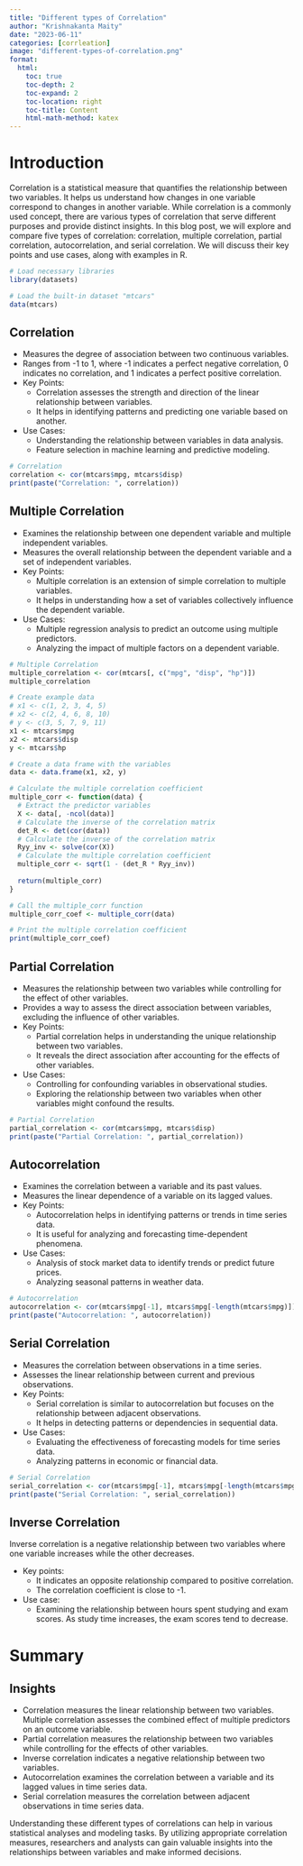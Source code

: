 ```yaml
---
title: "Different types of Correlation"
author: "Krishnakanta Maity"
date: "2023-06-11"
categories: [corrleation]
image: "different-types-of-correlation.png"
format:
  html:
    toc: true
    toc-depth: 2
    toc-expand: 2
    toc-location: right
    toc-title: Content
    html-math-method: katex
---
```


# Introduction

Correlation is a statistical measure that quantifies the relationship between two variables. It helps us understand how changes in one variable correspond to changes in another variable. While correlation is a commonly used concept, there are various types of correlation that serve different purposes and provide distinct insights. In this blog post, we will explore and compare five types of correlation: correlation, multiple correlation, partial correlation, autocorrelation, and serial correlation. We will discuss their key points and use cases, along with examples in R.

```r
# Load necessary libraries
library(datasets)

# Load the built-in dataset "mtcars"
data(mtcars)
```

## Correlation

-   Measures the degree of association between two continuous variables.
-   Ranges from -1 to 1, where -1 indicates a perfect negative correlation, 0 indicates no correlation, and 1 indicates a perfect positive correlation.
-   Key Points:
    -   Correlation assesses the strength and direction of the linear relationship between variables.
    -   It helps in identifying patterns and predicting one variable based on another.
-   Use Cases:
    -   Understanding the relationship between variables in data analysis.
    -   Feature selection in machine learning and predictive modeling.

```r
# Correlation
correlation <- cor(mtcars$mpg, mtcars$disp)
print(paste("Correlation: ", correlation))
```

## Multiple Correlation

-   Examines the relationship between one dependent variable and multiple independent variables.
-   Measures the overall relationship between the dependent variable and a set of independent variables.
-   Key Points:
    -   Multiple correlation is an extension of simple correlation to multiple variables.
    -   It helps in understanding how a set of variables collectively influence the dependent variable.
-   Use Cases:
    -   Multiple regression analysis to predict an outcome using multiple predictors.
    -   Analyzing the impact of multiple factors on a dependent variable.

```r
# Multiple Correlation
multiple_correlation <- cor(mtcars[, c("mpg", "disp", "hp")])
multiple_correlation
```

```r
# Create example data
# x1 <- c(1, 2, 3, 4, 5)
# x2 <- c(2, 4, 6, 8, 10)
# y <- c(3, 5, 7, 9, 11)
x1 <- mtcars$mpg
x2 <- mtcars$disp
y <- mtcars$hp

# Create a data frame with the variables
data <- data.frame(x1, x2, y)

# Calculate the multiple correlation coefficient
multiple_corr <- function(data) {
  # Extract the predictor variables
  X <- data[, -ncol(data)]
  # Calculate the inverse of the correlation matrix
  det_R <- det(cor(data))
  # Calculate the inverse of the correlation matrix
  Ryy_inv <- solve(cor(X))
  # Calculate the multiple correlation coefficient
  multiple_corr <- sqrt(1 - (det_R * Ryy_inv))
  
  return(multiple_corr)
}

# Call the multiple_corr function
multiple_corr_coef <- multiple_corr(data)

# Print the multiple correlation coefficient
print(multiple_corr_coef)

```

## Partial Correlation

-   Measures the relationship between two variables while controlling for the effect of other variables.
-   Provides a way to assess the direct association between variables, excluding the influence of other variables.
-   Key Points:
    -   Partial correlation helps in understanding the unique relationship between two variables.
    -   It reveals the direct association after accounting for the effects of other variables.
-   Use Cases:
    -   Controlling for confounding variables in observational studies.
    -   Exploring the relationship between two variables when other variables might confound the results.

```r
# Partial Correlation
partial_correlation <- cor(mtcars$mpg, mtcars$disp)
print(paste("Partial Correlation: ", partial_correlation))
```

## Autocorrelation

-   Examines the correlation between a variable and its past values.
-   Measures the linear dependence of a variable on its lagged values.
-   Key Points:
    -   Autocorrelation helps in identifying patterns or trends in time series data.
    -   It is useful for analyzing and forecasting time-dependent phenomena.
-   Use Cases:
    -   Analysis of stock market data to identify trends or predict future prices.
    -   Analyzing seasonal patterns in weather data.

```r
# Autocorrelation
autocorrelation <- cor(mtcars$mpg[-1], mtcars$mpg[-length(mtcars$mpg)])
print(paste("Autocorrelation: ", autocorrelation))
```

## Serial Correlation

-   Measures the correlation between observations in a time series.
-   Assesses the linear relationship between current and previous observations.
-   Key Points:
    -   Serial correlation is similar to autocorrelation but focuses on the relationship between adjacent observations.
    -   It helps in detecting patterns or dependencies in sequential data.
-   Use Cases:
    -   Evaluating the effectiveness of forecasting models for time series data.
    -   Analyzing patterns in economic or financial data.

```r
# Serial Correlation
serial_correlation <- cor(mtcars$mpg[-1], mtcars$mpg[-length(mtcars$mpg)], method = "pearson")
print(paste("Serial Correlation: ", serial_correlation))
```

## Inverse Correlation

Inverse correlation is a negative relationship between two variables where one variable increases while the other decreases.

-   Key points:
    -   It indicates an opposite relationship compared to positive correlation.
    -   The correlation coefficient is close to -1.
-   Use case:
    -   Examining the relationship between hours spent studying and exam scores. As study time increases, the exam scores tend to decrease.

# Summary
::: {.callout-tip}
## Insights
-   Correlation measures the linear relationship between two variables. Multiple correlation assesses the combined effect of multiple predictors on an outcome variable.
-   Partial correlation measures the relationship between two variables while controlling for the effects of other variables.
-   Inverse correlation indicates a negative relationship between two variables.
-   Autocorrelation examines the correlation between a variable and its lagged values in time series data.
-   Serial correlation measures the correlation between adjacent observations in time series data.
:::

Understanding these different types of correlations can help in various statistical analyses and modeling tasks. By utilizing appropriate correlation measures, researchers and analysts can gain valuable insights into the relationships between variables and make informed decisions.
